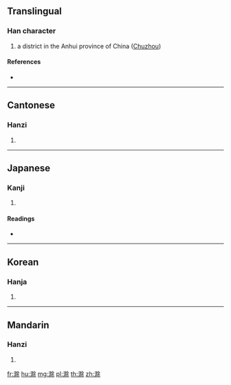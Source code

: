 ==Translingual==

===Han character===
{{Han char|rn=85|rad=水|as=10|sn=13|four=38194|canj=ENLD}}

# a district in the Anhui province of China ([[wikipedia:Chuzhou|Chuzhou]])

====References====
* {{Han ref|kx=0641.240|dkj=18002|dj=1049.030|hdz=31691.030|uh=6EC1|ud=28353|bh=DE51|bd=56913}}

----

==Cantonese==

===Hanzi===
{{yue-hanzi|jyut=|y=chyu4}}

# {{defn|lang=yue|sort=水10}}

----

==Japanese==

===Kanji===
{{ja-kanji|grade=|rs=水10}}

# {{defn|lang=ja|sort=水10}}

====Readings====
* {{ja-readings|on=[[ちょ]] (cho), [[じょ]] (jo)|kun=}}

----

==Korean==

===Hanja===
{{ko-hanja|hangeul=저|eumhun=|rv=jeo|mr=chŏ|y=ce}}

# {{defn|lang=ko|sort=水10}}

----

==Mandarin==

===Hanzi===
{{cmn-hanzi|pin=[[chú]] ([[chu2]]), [[wēng]] ([[weng1]])|wg=ch'u<sup>2</sup>, weng<sup>1</sup>}}

# {{defn|lang=cmn|sort=水10}}

[[fr:滁]]
[[hu:滁]]
[[mg:滁]]
[[pl:滁]]
[[th:滁]]
[[zh:滁]]